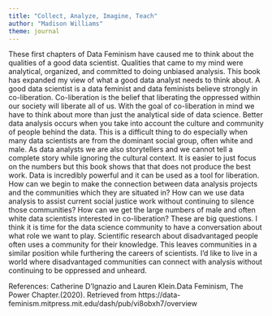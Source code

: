 ```yaml
---
title: "Collect, Analyze, Imagine, Teach"
author: "Madison Williams"
theme: journal
---
```


These first chapters of Data Feminism have caused me to think about the qualities of a good data scientist. Qualities that came to my mind were analytical, organized, and committed to doing unbiased analysis. This book has expanded my view of what a good data analyst needs to think about. A good data scientist is a data feminist and data feminists believe strongly in co-liberation. Co-liberation is the belief that liberating the oppressed within our society will liberate all of us. With the goal of co-liberation in mind we have to think about more than just the analytical side of data science. Better data analysis occurs when you take into account the culture and community of people behind the data. This is a difficult thing to do especially when many data scientists are from the dominant social group, often white and male. 
As data analysts we are also storytellers and we cannot tell a complete story while ignoring the cultural context. It is easier to just focus on the numbers but this book shows that that does not produce the best work. Data is incredibly powerful and it can be used as a tool for liberation. How can we begin to make the connection between data analysis projects and the communities which they are situated in? How can we use data analysis to assist current social justice work without continuing to silence those communities? How can we get the large numbers of male and often white data scientists interested in co-liberation? These are big questions. I think it is time for the data science community to have a conversation about what role we want to play. Scientific research about disadvantaged people often uses a community for their knowledge. This leaves communities in a similar position while furthering the careers of scientists.  I’d like to live in a world where disadvantaged communities can connect with analysis without continuing to be oppressed and unheard. 


References: 
Catherine D'Ignazio and Lauren Klein.Data Feminism, The Power Chapter.(2020). Retrieved from
https://data-feminism.mitpress.mit.edu/dash/pub/vi8obxh7/overview
